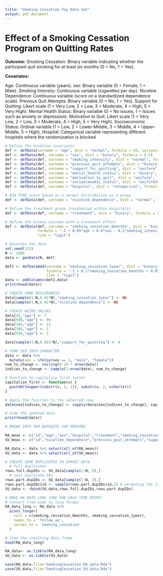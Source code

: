 ```yaml
---
title: "Smoking Cessation Toy Data Set"
output: pdf_document
---
```


# Effect of a Smoking Cessation Program on Quitting Rates

**Outcome:** Smoking Cessation: Binary variable indicating whether the participant quit smoking for at least six months (0 = No, 1 = Yes).

**Covariates:**

Age: Continuous variable (years).
sex: Binary variable (0 = Female, 1 = Male).
Smoking Intensity: Continuous variable (cigarettes per day).
Nicotine Dependence: Continuous variable (score on a standardized dependence scale).
Previous Quit Attempts: Binary variable (0 = No, 1 = Yes).
Support for Quitting: Likert scale (1 = Very Low, 2 = Low, 3 = Moderate, 4 = High, 5 = Very High).
Mental Health Status: Binary variable (0 = No issues, 1 = Issues such as anxiety or depression).
Motivation to Quit: Likert scale (1 = Very Low, 2 = Low, 3 = Moderate, 4 = High, 5 = Very High).
Socioeconomic Status: Ordinal variable (1 = Low, 2 = Lower-Middle, 3 = Middle, 4 = Upper-Middle, 5 = High).
Hospital: Categorical variable representing different hospitals where the randomization is blocked.

```r
# Define the baseline covariates
def <- defData(varname = "age", dist = "normal", formula = 45, variance = 12)
def <- defData(def, varname = "sex", dist = "binary", formula = 0.5)
def <- defData(def, varname = "smoking_intensity", dist = "normal", formula = 20, variance = 5)
def <- defData(def, varname = "previous_quit_attempts", dist = "binary", formula = 0.4)
def <- defData(def, varname = "support_for_quitting", dist = "uniform", formula = "1;5")
def <- defData(def, varname = "mental_health_status", dist = "binary", formula = 0.3)
def <- defData(def, varname = "motivation_to_quit", dist = "uniform", formula = "1;5")
def <- defData(def, varname = "socioeconomic_status", dist = "uniformInt", formula = "1;5")
def <- defData(def, varname = "hospital", dist = "categorical", formula = "0.25;0.25;0.25;0.25")

# Add FTND score based on a normal distribution as a proxy
def <- defData(def, varname = "nicotine_dependence", dist = "normal", formula = 5, variance = 2)

# Define the treatment group (randomized within hospitals)
def <- defData(def, varname = "treatment", dist = "binary", formula = 0.5, id = "hospital")

# Define the binary outcome with a treatment effect
def <- defData(def, varname = "smoking_cessation_6months", dist = "binary",
               formula = "-2 + 0.05*age + 0.4*sex - 0.2*smoking_intensity - 0.2*nicotine_dependence + 0.3*previous_quit_attempts + 0.3*support_for_quitting + 0.2*motivation_to_quit + 0.1*socioeconomic_status - 0.5*mental_health_status + 1.5*treatment",
               link = "logit")

# Generate the data
set.seed(123)  
N <- 1000
data <- genData(N, def)

def2 <- defDataAdd(varname = "smoking_cessation_1year", dist = "binary",
                   formula = "-2 + 0.1*smoking_cessation_6months + 0.05*age + 0.4*sex - 0.2*smoking_intensity - 0.2*nicotine_dependence + 0.2*previous_quit_attempts + 0.3*support_for_quitting + 0.2*motivation_to_quit + 0.1*socioeconomic_status - 0.5*mental_health_status",
                   link = "logit")
data <- addColumns(def2,data)
print(head(data))
```

```r

# CREATE SOME MISSINGNESS
data[sample(1:N,0.01*N),"smoking_cessation_1year"] <- NA
data[sample(1:N,0.02*N),"nicotine_dependence"] <- NA

# CREATE WEIRD VALUES
data[45,"age"] <- 7
data[500,"age"] <- 99
data[104,"age"] <- 11
data[300,"age"] <- 1
data[599,"age"] <- 1

data[sample(1:N,0.015*N),"support_for_quitting"] <- 0

# TURN SEX INTO CHARACTER
data <- data %>%
  mutate(sex = ifelse(sex == 1, "male", "female"))
num_to_change <- ceiling(0.10 * nrow(data))
indices_to_change <- sample(1:nrow(data), num_to_change)

# Function to capitalize first letter
capitalize_first <- function(x) {
  paste0(toupper(substr(x, 1, 1)), substr(x, 2, nchar(x)))
}

# Apply the function to the selected rows
data$sex[indices_to_change] <- sapply(data$sex[indices_to_change], capitalize_first)

# View the updated data
print(head(data))
```

```r

# BREAK INTO TWO DATASETS FOR MERGING

RA_meas <- c("id","age","sex","hospital","treatment","smoking_cessation_6months","smoking_cessation_1year")
SU_meas <- c("id","nicotine_dependence","previous_quit_attempts","support_for_quitting","mental_health_status","motivation_to_quit","socioeconomic_status","hospital")

RA_data <- data %>% select(all_of(RA_meas))
SU_data <- data %>% select(all_of(SU_meas))

# CREATE SOME DUPLICATES IN SURVEY DATA
  # full duplicates
rows.full.dupIDs <- SU_data[sample(1:N, 5),]
  # just duplicate IDs 
rows.part.dupIDs <- SU_data[sample(1:N, 2),]
rows.part.dupIDs$id <- sample(rows.part.dupIDs$id,2) # permuting the id
SU_data <- rbind(SU_data,rows.full.dupIDs,rows.part.dupIDs)

# MAKE RA DATA LONG (ONE ROW EACH TIME POINT)
# Convert from wide to long format
RA_data_long <- RA_data %>%
  pivot_longer(
    cols = c(smoking_cessation_6months, smoking_cessation_1year),
    names_to = 'follow_up',
    values_to = 'smoking_cessation'
  )

# View the resulting data frame
head(RA_data_long)

RA_data<- as.tibble(RA_data_long)
SU_data <- as.tibble(SU_data)

save(RA_data,file="SmokingCessation_RA_data.Rda")
save(SU_data,file="SmokingCessation_SU_data.Rda")


```